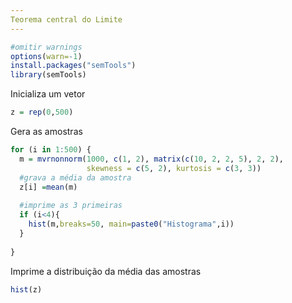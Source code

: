 ```yaml
---
Teorema central do Limite
---
```


```r
#omitir warnings
options(warn=-1)
install.packages("semTools")
library(semTools)
```

Inicializa um vetor

```r
z = rep(0,500)
```
 
Gera as amostras
```r
for (i in 1:500) {
  m = mvrnonnorm(1000, c(1, 2), matrix(c(10, 2, 2, 5), 2, 2),
                 skewness = c(5, 2), kurtosis = c(3, 3))
  #grava a média da amostra
  z[i] =mean(m)
  
  #imprime as 3 primeiras
  if (i<4){
    hist(m,breaks=50, main=paste0("Histograma",i))
  }
  
}
```
Imprime a distribuição da média das amostras


```r
hist(z)
```



